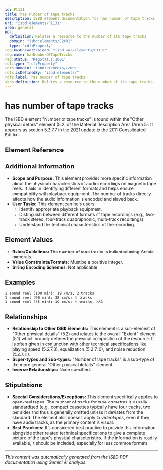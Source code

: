 ```yaml
---
id: P1131
title: has number of tape tracks
description: ISBD element documentation for has number of tape tracks
uri: "isbd:elements/P1131"
area: general
RDF:
  definition: Relates a resource to the number of its tape tracks.
  domain: "isbd:elements/C2001"
  type: "rdf:Property"
reg:hasUnconstrained: "isbd:unc/elements/P1131"
reg:name: hasNumberOfTapeTracks
reg:status: "RegStatus:1001"
rdf:type: "rdf:Property"
rdfs:domain: "isbd:elements/C2001"
rdfs:isDefinedBy: "isbd:elements/"
rdfs:label: has number of tape tracks
skos:definition: Relates a resource to the number of its tape tracks.
---
```

# has number of tape tracks

The ISBD element "Number of tape tracks" is found within the "Other physical details" element (5.2) of the Material Description Area (Area 5). It appears as section 5.2.7.7 in the 2021 update to the 2011 Consolidated Edition.


## Element Reference


<ElementReference frontMatter={frontMatter} />

## Additional Information

- **Scope and Purpose:** This element provides more specific information about the physical characteristics of audio recordings on magnetic tape reels.  It aids in identifying different formats and helps ensure compatibility with playback equipment.  The number of tracks directly affects how the audio information is encoded and played back.
- **User Tasks:** This element can help users:
    - Identify appropriate playback equipment.
    - Distinguish between different formats of tape recordings (e.g., two-track stereo, four-track quadraphonic, multi-track recordings).
    - Understand the technical characteristics of the recording.



## Element Values

- **Rules/Guidelines:** The number of tape tracks is indicated using Arabic numerals. 
- **Value Constraints/Formats:**  Must be a positive integer.
- **String Encoding Schemes:** Not applicable.


## Examples

```
1 sound reel (100 min): 19 cm/s; 2 tracks
1 sound reel (90 min): 38 cm/s; 4 tracks 
1 sound reel (45 min): 19 cm/s; 4 tracks, NAB
```


## Relationships

- **Relationship to Other ISBD Elements:** This element is a sub-element of "Other physical details" (5.2) and relates to the overall "Extent" element (5.1) which broadly defines the physical composition of the resource. It is often given in conjunction with other technical specifications like playing speed (5.2.7.3), equalization (5.2.7.10), and noise reduction (5.2.7.11).
- **Super-types and Sub-types:** "Number of tape tracks" is a sub-type of the more general "Other physical details" element.
- **Inverse Relationships:** None specified.


## Stipulations

- **Special Considerations/Exceptions:** This element specifically applies to open-reel tapes. The number of tracks for tape *cassettes* is usually standardized (e.g., compact cassettes typically have four tracks, two per side) and thus is generally omitted unless it deviates from the standard.  The element also doesn't apply to *videotapes*, even if they have audio tracks, as the primary content is visual.
- **Best Practices:** It's considered best practice to provide this information alongside other related technical specifications to give a complete picture of the tape's physical characteristics.  If the information is readily available, it should be included, especially for less common formats.


---

*This content was automatically generated from the ISBD PDF documentation using Gemini AI analysis.*
